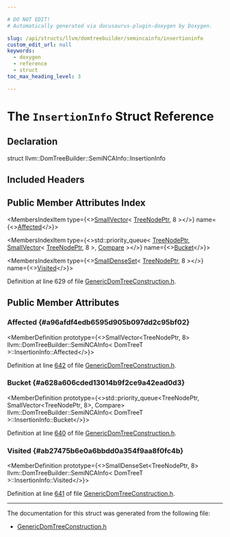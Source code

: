 ```yaml
---

# DO NOT EDIT!
# Automatically generated via docusaurus-plugin-doxygen by Doxygen.

slug: /api/structs/llvm/domtreebuilder/semincainfo/insertioninfo
custom_edit_url: null
keywords:
  - doxygen
  - reference
  - struct
toc_max_heading_level: 3

---
```





# The `InsertionInfo` Struct Reference

<DoxygenPage pluginConfig={pluginConfig}>



## Declaration

<CodeBlock>struct llvm::DomTreeBuilder::SemiNCAInfo::InsertionInfo</CodeBlock>

## Included Headers

<IncludesList>
<IncludesListItem
  filePath="llvm/Support/GenericDomTreeConstruction.h"
  permalink="/docs/api/files/include/include/llvm/include/llvm/support/genericdomtreeconstruction-h"
  isLocal="true" />
</IncludesList>

## Public Member Attributes Index

<MembersIndex>

<MembersIndexItem
  type={<><a href="/docs/api/classes/llvm/smallvector">SmallVector</a>&lt; <a href="/docs/api/structs/llvm/domtreebuilder/semincainfo/#ab841529e1d6fd801bdeb291409119aef">TreeNodePtr</a>, 8 &gt;</>}
  name={<><a href="#a96afdf4edb6595d905b097dd2c95bf02">Affected</a></>}>
</MembersIndexItem>

<MembersIndexItem
  type={<>std::priority&#95;queue&lt; <a href="/docs/api/structs/llvm/domtreebuilder/semincainfo/#ab841529e1d6fd801bdeb291409119aef">TreeNodePtr</a>, <a href="/docs/api/classes/llvm/smallvector">SmallVector</a>&lt; <a href="/docs/api/structs/llvm/domtreebuilder/semincainfo/#ab841529e1d6fd801bdeb291409119aef">TreeNodePtr</a>, 8 &gt;, <a href="/docs/api/structs/llvm/domtreebuilder/semincainfo/insertioninfo/compare">Compare</a> &gt;</>}
  name={<><a href="#a628a606cded13014b9f2ce9a42ead0d3">Bucket</a></>}>
</MembersIndexItem>

<MembersIndexItem
  type={<><a href="/docs/api/classes/llvm/smalldenseset">SmallDenseSet</a>&lt; <a href="/docs/api/structs/llvm/domtreebuilder/semincainfo/#ab841529e1d6fd801bdeb291409119aef">TreeNodePtr</a>, 8 &gt;</>}
  name={<><a href="#ab27475b6e0a6bbdd0a354f9aa8f0fc4b">Visited</a></>}>
</MembersIndexItem>

</MembersIndex>


Definition at line 629 of file <a href="/docs/api/files/include/include/llvm/include/llvm/support/genericdomtreeconstruction-h">GenericDomTreeConstruction.h</a>.

<SectionDefinition>

## Public Member Attributes

### Affected {#a96afdf4edb6595d905b097dd2c95bf02}

<MemberDefinition
  prototype={<>SmallVector&lt;TreeNodePtr, 8&gt; llvm::DomTreeBuilder::SemiNCAInfo&lt; DomTreeT &gt;::InsertionInfo::Affected</>}>

Definition at line <a href="/docs/api/files/include/include/llvm/include/llvm/support/genericdomtreeconstruction-h/#l00642">642</a> of file <a href="/docs/api/files/include/include/llvm/include/llvm/support/genericdomtreeconstruction-h">GenericDomTreeConstruction.h</a>.
</MemberDefinition>

### Bucket {#a628a606cded13014b9f2ce9a42ead0d3}

<MemberDefinition
  prototype={<>std::priority&#95;queue&lt;TreeNodePtr, SmallVector&lt;TreeNodePtr, 8&gt;, Compare&gt; llvm::DomTreeBuilder::SemiNCAInfo&lt; DomTreeT &gt;::InsertionInfo::Bucket</>}>

Definition at line <a href="/docs/api/files/include/include/llvm/include/llvm/support/genericdomtreeconstruction-h/#l00640">640</a> of file <a href="/docs/api/files/include/include/llvm/include/llvm/support/genericdomtreeconstruction-h">GenericDomTreeConstruction.h</a>.
</MemberDefinition>

### Visited {#ab27475b6e0a6bbdd0a354f9aa8f0fc4b}

<MemberDefinition
  prototype={<>SmallDenseSet&lt;TreeNodePtr, 8&gt; llvm::DomTreeBuilder::SemiNCAInfo&lt; DomTreeT &gt;::InsertionInfo::Visited</>}>

Definition at line <a href="/docs/api/files/include/include/llvm/include/llvm/support/genericdomtreeconstruction-h/#l00641">641</a> of file <a href="/docs/api/files/include/include/llvm/include/llvm/support/genericdomtreeconstruction-h">GenericDomTreeConstruction.h</a>.
</MemberDefinition>

</SectionDefinition>

<hr/>

The documentation for this struct was generated from the following file:

<ul>
<li><a href="/docs/api/files/include/include/llvm/include/llvm/support/genericdomtreeconstruction-h">GenericDomTreeConstruction.h</a></li>
</ul>

</DoxygenPage>

